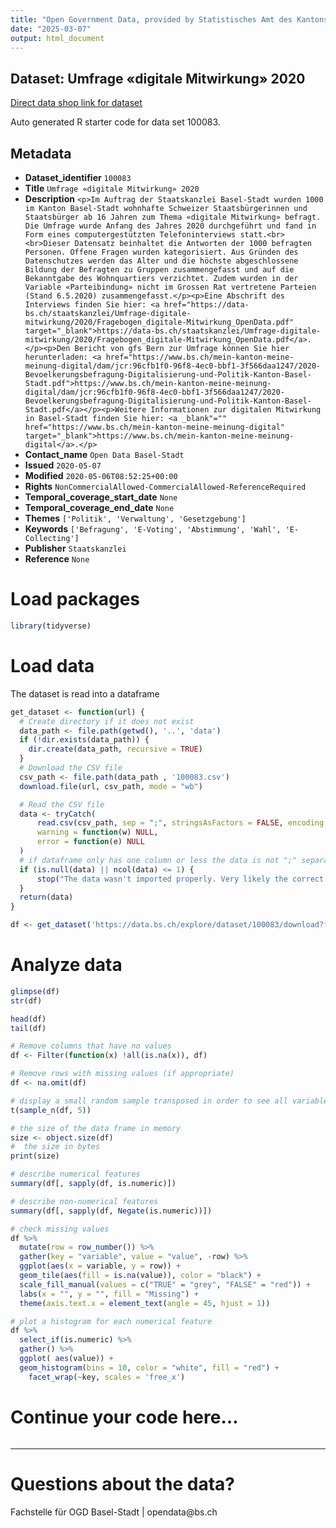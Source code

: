 ```yaml
---
title: "Open Government Data, provided by Statistisches Amt des Kantons Basel-Stadt - Fachstelle OGD"
date: "2025-03-07"
output: html_document
---
```


## Dataset: Umfrage «digitale Mitwirkung» 2020

[Direct data shop link for dataset](https://data.bs.ch/explore/dataset/100083)

Auto generated R starter code for data set 100083.

## Metadata

- **Dataset_identifier** `100083`
- **Title** `Umfrage «digitale Mitwirkung» 2020`
- **Description** `<p>Im Auftrag der Staatskanzlei Basel-Stadt wurden 1000 im Kanton Basel-Stadt wohnhafte Schweizer Staatsbürgerinnen und Staatsbürger ab 16 Jahren zum Thema «digitale Mitwirkung» befragt. Die Umfrage wurde Anfang des Jahres 2020 durchgeführt und fand in Form eines computergestützten Telefoninterviews statt.<br><br>Dieser Datensatz beinhaltet die Antworten der 1000 befragten Personen. Offene Fragen wurden kategorisiert. Aus Gründen des Datenschutzes werden das Alter und die höchste abgeschlossene Bildung der Befragten zu Gruppen zusammengefasst und auf die Bekanntgabe des Wohnquartiers verzichtet. Zudem wurden in der Variable «Parteibindung» nicht im Grossen Rat vertretene Parteien (Stand 6.5.2020) zusammengefasst.</p><p>Eine Abschrift des Interviews finden Sie hier: <a href="https://data-bs.ch/staatskanzlei/Umfrage-digitale-mitwirkung/2020/Fragebogen_digitale-Mitwirkung_OpenData.pdf" target="_blank">https://data-bs.ch/staatskanzlei/Umfrage-digitale-mitwirkung/2020/Fragebogen_digitale-Mitwirkung_OpenData.pdf</a>.</p><p>Den Bericht von gfs Bern zur Umfrage können Sie hier herunterladen: <a href="https://www.bs.ch/mein-kanton-meine-meinung-digital/dam/jcr:96cfb1f0-96f8-4ec0-bbf1-3f566daa1247/2020-Bevoelkerungsbefragung-Digitalisierung-und-Politik-Kanton-Basel-Stadt.pdf">https://www.bs.ch/mein-kanton-meine-meinung-digital/dam/jcr:96cfb1f0-96f8-4ec0-bbf1-3f566daa1247/2020-Bevoelkerungsbefragung-Digitalisierung-und-Politik-Kanton-Basel-Stadt.pdf</a></p><p>Weitere Informationen zur digitalen Mitwirkung in Basel-Stadt finden Sie hier: <a _blank"="" href="https://www.bs.ch/mein-kanton-meine-meinung-digital" target="_blank">https://www.bs.ch/mein-kanton-meine-meinung-digital</a>.</p>`
- **Contact_name** `Open Data Basel-Stadt`
- **Issued** `2020-05-07`
- **Modified** `2020-05-06T08:52:25+00:00`
- **Rights** `NonCommercialAllowed-CommercialAllowed-ReferenceRequired`
- **Temporal_coverage_start_date** `None`
- **Temporal_coverage_end_date** `None`
- **Themes** `['Politik', 'Verwaltung', 'Gesetzgebung']`
- **Keywords** `['Befragung', 'E-Voting', 'Abstimmung', 'Wahl', 'E-Collecting']`
- **Publisher** `Staatskanzlei`
- **Reference** `None`


# Load packages

```r

library(tidyverse)
```

# Load data

The dataset is read into a dataframe

```r
get_dataset <- function(url) {
  # Create directory if it does not exist
  data_path <- file.path(getwd(), '..', 'data')
  if (!dir.exists(data_path)) {
    dir.create(data_path, recursive = TRUE)
  }
  # Download the CSV file
  csv_path <- file.path(data_path , '100083.csv')
  download.file(url, csv_path, mode = "wb")

  # Read the CSV file
  data <- tryCatch(
      read.csv(csv_path, sep = ";", stringsAsFactors = FALSE, encoding = "UTF-8"),
      warning = function(w) NULL,
      error = function(e) NULL
  )
  # if dataframe only has one column or less the data is not ";" separated
  if (is.null(data) || ncol(data) <= 1) {
      stop("The data wasn't imported properly. Very likely the correct separator couldn't be found.\nPlease check the dataset manually and adjust the code.")
  }
  return(data)
}
```

```r

df <- get_dataset('https://data.bs.ch/explore/dataset/100083/download?format=csv&timezone=Europe%2FZurich')

```

# Analyze data

```r

glimpse(df)
str(df)

head(df)
tail(df)

```

```r
# Remove columns that have no values
df <- Filter(function(x) !all(is.na(x)), df)

# Remove rows with missing values (if appropriate)
df <- na.omit(df)
```

```r
# display a small random sample transposed in order to see all variables
t(sample_n(df, 5))
```

```r
# the size of the data frame in memory
size <- object.size(df)
#  the size in bytes
print(size)
```

```r
# describe numerical features
summary(df[, sapply(df, is.numeric)])
```

```r
# describe non-numerical features
summary(df[, sapply(df, Negate(is.numeric))])
```

```r
# check missing values
df %>%
  mutate(row = row_number()) %>%
  gather(key = "variable", value = "value", -row) %>%
  ggplot(aes(x = variable, y = row)) +
  geom_tile(aes(fill = is.na(value)), color = "black") +
  scale_fill_manual(values = c("TRUE" = "grey", "FALSE" = "red")) +
  labs(x = "", y = "", fill = "Missing") +
  theme(axis.text.x = element_text(angle = 45, hjust = 1))
```

```r
# plot a histogram for each numerical feature
df %>%
  select_if(is.numeric) %>%
  gather() %>%
  ggplot( aes(value)) +
  geom_histogram(bins = 10, color = "white", fill = "red") +
    facet_wrap(~key, scales = 'free_x')
```

# Continue your code here...

```r

```
------------------------------------------------------------------------

# Questions about the data?

Fachstelle für OGD Basel-Stadt | opendata@bs.ch
